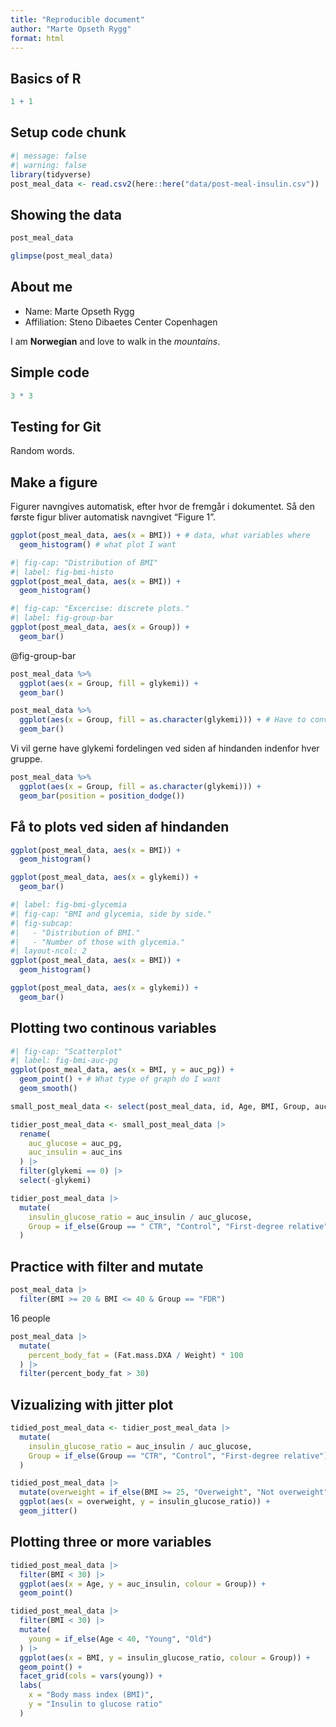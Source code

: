 ```yaml
---
title: "Reproducible document"
author: "Marte Opseth Rygg"
format: html
---
```


## Basics of R

```r
1 + 1
```

## Setup code chunk 

```r
#| message: false
#| warning: false
library(tidyverse)
post_meal_data <- read.csv2(here::here("data/post-meal-insulin.csv"))
```

## Showing the data 

```r
post_meal_data
```


```r
glimpse(post_meal_data)
```


## About me 

- Name: Marte Opseth Rygg
- Affiliation: Steno Dibaetes Center Copenhagen 

I am **Norwegian** and love to walk in the *mountains*.

## Simple code 

```r
3 * 3
```

## Testing for Git 

Random words. 

## Make a figure 

Figurer navngives automatisk, efter hvor de fremgår i dokumentet. Så den første figur bliver automatisk navngivet "Figure 1". 

```r
ggplot(post_meal_data, aes(x = BMI)) + # data, what variables where
  geom_histogram() # what plot I want
```


```r
#| fig-cap: "Distribution of BMI"
#| label: fig-bmi-histo
ggplot(post_meal_data, aes(x = BMI)) +
  geom_histogram()
```


```r
#| fig-cap: "Excercise: discrete plots."
#| label: fig-group-bar
ggplot(post_meal_data, aes(x = Group)) +
  geom_bar()
```

@fig-group-bar

```r
post_meal_data %>%
  ggplot(aes(x = Group, fill = glykemi)) +
  geom_bar()
```
```r
post_meal_data %>%
  ggplot(aes(x = Group, fill = as.character(glykemi))) + # Have to convert glykemi fra numeric til vector
  geom_bar()
```

Vi vil gerne have glykemi fordelingen ved siden af hindanden indenfor hver gruppe. 

```r
post_meal_data %>%
  ggplot(aes(x = Group, fill = as.character(glykemi))) +
  geom_bar(position = position_dodge())
```

## Få to plots ved siden af hindanden 

```r
ggplot(post_meal_data, aes(x = BMI)) +
  geom_histogram()
```

```r
ggplot(post_meal_data, aes(x = glykemi)) +
  geom_bar()
```

```r
#| label: fig-bmi-glycemia
#| fig-cap: "BMI and glycemia, side by side."
#| fig-subcap:
#|   - "Distribution of BMI."
#|   - "Number of those with glycemia."
#| layout-ncol: 2
ggplot(post_meal_data, aes(x = BMI)) +
  geom_histogram()

ggplot(post_meal_data, aes(x = glykemi)) +
  geom_bar()
```

## Plotting two continous variables 

```r
#| fig-cap: "Scatterplot"
#| label: fig-bmi-auc-pg
ggplot(post_meal_data, aes(x = BMI, y = auc_pg)) +
  geom_point() + # What type of graph do I want
  geom_smooth()
```

```r
small_post_meal_data <- select(post_meal_data, id, Age, BMI, Group, auc_pg, auc_ins, glykemi)
```


```r
tidier_post_meal_data <- small_post_meal_data |>
  rename(
    auc_glucose = auc_pg,
    auc_insulin = auc_ins
  ) |>
  filter(glykemi == 0) |>
  select(-glykemi)
```

```r
tidier_post_meal_data |>
  mutate(
    insulin_glucose_ratio = auc_insulin / auc_glucose,
    Group = if_else(Group == " CTR", "Control", "First-degree relative")
  )
```

## Practice with filter and mutate

```r
post_meal_data |>
  filter(BMI >= 20 & BMI <= 40 & Group == "FDR")
```

16 people

```r
post_meal_data |>
  mutate(
    percent_body_fat = (Fat.mass.DXA / Weight) * 100
  ) |>
  filter(percent_body_fat > 30)
```

## Vizualizing with jitter plot

```r
tidied_post_meal_data <- tidier_post_meal_data |>
  mutate(
    insulin_glucose_ratio = auc_insulin / auc_glucose,
    Group = if_else(Group == "CTR", "Control", "First-degree relative")
  )
```

```r
tidied_post_meal_data |>
  mutate(overweight = if_else(BMI >= 25, "Overweight", "Not overweight")) |>
  ggplot(aes(x = overweight, y = insulin_glucose_ratio)) +
  geom_jitter()
```

## Plotting three or more variables 

```r
tidied_post_meal_data |>
  filter(BMI < 30) |>
  ggplot(aes(x = Age, y = auc_insulin, colour = Group)) +
  geom_point()
```

```r
tidied_post_meal_data |>
  filter(BMI < 30) |>
  mutate(
    young = if_else(Age < 40, "Young", "Old")
  ) |>
  ggplot(aes(x = BMI, y = insulin_glucose_ratio, colour = Group)) +
  geom_point() +
  facet_grid(cols = vars(young)) +
  labs(
    x = "Body mass index (BMI)",
    y = "Insulin to glucose ratio"
  )
```
